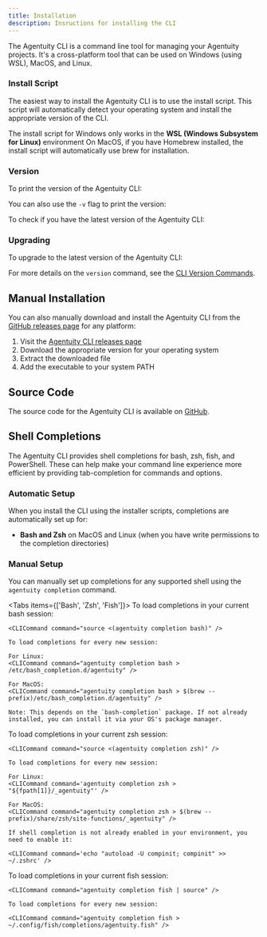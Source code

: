 ```yaml
---
title: Installation
description: Insructions for installing the CLI
---
```


The Agentuity CLI is a command line tool for managing your Agentuity projects. It's a cross-platform tool that can be used on Windows (using WSL), MacOS, and Linux.

### Install Script

The easiest way to install the Agentuity CLI is to use the install script. This script will automatically detect your operating system and install the appropriate version of the CLI.

<CLICommand command="curl -fsS https://agentuity.sh | sh" />

<Callout type="warn">
  The install script for Windows only works in the <strong>WSL (Windows Subsystem for Linux)</strong> environment
</Callout>

<Callout type="info">
  On MacOS, if you have Homebrew installed, the install script will automatically use brew for installation.
</Callout>

### Version

To print the version of the Agentuity CLI:

<CLICommand command="agentuity version" />

You can also use the `-v` flag to print the version:

<CLICommand command="agentuity -v" />

To check if you have the latest version of the Agentuity CLI:

<CLICommand command="agentuity version check" />

### Upgrading

To upgrade to the latest version of the Agentuity CLI:

<CLICommand command="agentuity upgrade" />

For more details on the `version` command, see the [CLI Version Commands](/CLI/version).

## Manual Installation

You can also manually download and install the Agentuity CLI from the [GitHub releases page](https://github.com/agentuity/cli/releases) for any platform:

1. Visit the [Agentuity CLI releases page](https://github.com/agentuity/cli/releases)
2. Download the appropriate version for your operating system
3. Extract the downloaded file
4. Add the executable to your system PATH

## Source Code

The source code for the Agentuity CLI is available on [GitHub](https://github.com/agentuity/cli).

## Shell Completions

The Agentuity CLI provides shell completions for bash, zsh, fish, and PowerShell. These can help make your command line experience more efficient by providing tab-completion for commands and options.

### Automatic Setup

When you install the CLI using the installer scripts, completions are automatically set up for:
- **Bash and Zsh** on MacOS and Linux (when you have write permissions to the completion directories)

### Manual Setup

You can manually set up completions for any supported shell using the `agentuity completion` command.

<Tabs items={['Bash', 'Zsh', 'Fish']}>
  <Tab>
    To load completions in your current bash session:

    <CLICommand command="source <(agentuity completion bash)" />

    To load completions for every new session:

    For Linux:
    <CLICommand command="agentuity completion bash > /etc/bash_completion.d/agentuity" />

    For MacOS:
    <CLICommand command="agentuity completion bash > $(brew --prefix)/etc/bash_completion.d/agentuity" />

    Note: This depends on the `bash-completion` package. If not already installed, you can install it via your OS's package manager.
  </Tab>
  <Tab>
    To load completions in your current zsh session:

    <CLICommand command="source <(agentuity completion zsh)" />

    To load completions for every new session:

    For Linux:
    <CLICommand command='agentuity completion zsh > "${fpath[1]}/_agentuity"' />

    For MacOS:
    <CLICommand command="agentuity completion zsh > $(brew --prefix)/share/zsh/site-functions/_agentuity" />

    If shell completion is not already enabled in your environment, you need to enable it:

    <CLICommand command='echo "autoload -U compinit; compinit" >> ~/.zshrc' />
  </Tab>
  <Tab>
    To load completions in your current fish session:

    <CLICommand command="agentuity completion fish | source" />

    To load completions for every new session:

    <CLICommand command="agentuity completion fish > ~/.config/fish/completions/agentuity.fish" />
  </Tab>
</Tabs>
